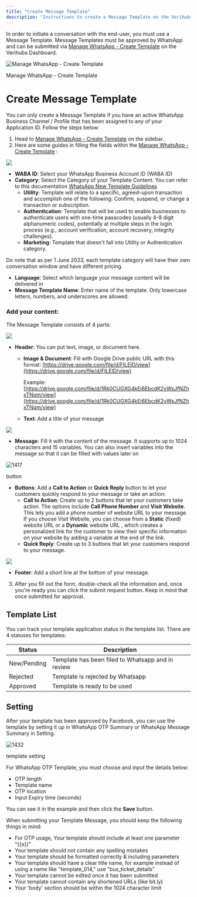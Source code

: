 ```yaml
---
title: "Create Message Template"
description: "Instructions to create a Message Template on the Verihubs Dashboard"
---
```

In order to initiate a conversation with the end-user, you must use a Message Template. Message Templates must be approved by WhatsApp and can be submitted via [Manage WhatsApp - Create Template](https://app.verihubs.com/cloud/wa/template)
 on the Verihubs Dashboard.

![Manage WhatsApp - Create Template](https://files.readme.io/4399905-image.png)

Manage WhatsApp - Create Template

# Create Message Template

You can only create a Message Template if you have an active WhatsApp Business Channel / Profile that has been assigned to any of your Application ID. Follow the steps below:

1.  Head to [Manage WhatsApp - Create Template](https://app.verihubs.com/cloud/wa/template)
     on the sidebar.
2.  Here are some guides in filling the fields within the [Manage WhatsApp - Create Template](https://app.verihubs.com/cloud/wa/template)
    :

![](https://files.readme.io/e9bca59-image.png)

*   **WABA ID**: Select your WhatsApp Business Account ID (WABA ID)
*   **Category**: Select the Category of your Template Content. You can refer to this documentation [WhatsApp New Template Guidelines](https://developers.facebook.com/docs/whatsapp/updates-to-pricing/new-template-guidelines)
    *   **Utility**: Template will relate to a specific, agreed-upon transaction and accomplish one of the following: Confirm, suspend, or change a transaction or subscription.
    *   **Authentication**: Template that will be used to enable businesses to authenticate users with one-time passcodes (usually 4-8 digit alphanumeric codes), potentially at multiple steps in the login process (e.g., account verification, account recovery, integrity challenges).
    *   **Marketing**: Template that doesn't fall into Utility or Authentication category.

Do note that as per 1 June 2023, each template category will have their own conversation window and have different pricing.

*   **Language**: Select which language your message content will be delivered in
*   **Message Template Name**: Enter name of the template. Only lowercase letters, numbers, and underscores are allowed.

### Add your content:

The Message Template consists of 4 parts:

![](https://files.readme.io/4ef619c-image.png)

*   **Header**: You can put text, image, or document here.
    *   **Image & Document**: Fill with Google Drive public URL with this format: [https://drive.google.com/file/d/FILEID/view](https://drive.google.com/file/d/FILEID/view)
          
        Example: [https://drive.google.com/file/d/1Rk0CUGXG4kEi6EbcdK2yWsJfNZhxTNqm/view](https://drive.google.com/file/d/1Rk0CUGXG4kEi6EbcdK2yWsJfNZhxTNqm/view)
        
    *   **Text**: Add a title of your message

![](https://files.readme.io/b1e5e99-image.png)

*   **Message**: Fill it with the content of the message. It supports up to 1024 characters and 15 variables. You can also insert variables into the message so that it can be filled with values later on

![1417](https://files.readme.io/b3c8eae-button_-_1.png "button - 1.png")

button

*   **Buttons**: Add a **Call to Action** or **Quick Reply** button to let your customers quickly respond to your message or take an action:
    *   **Call to Action**: Create up to 2 buttons that let your customers take action. The options include **Call Phone Number** and **Visit Website**. This lets you add a phone number of website URL to your message. If you choose Visit Website, you can choose from a **Static** (fixed) website URL or a **Dynamic** website URL , which creates a personalized link for the customer to view their specific information on your website by adding a variable at the end of the link.
    *   **Quick Reply**: Create up to 3 buttons that let your customers respond to your message.

![](https://files.readme.io/1763150-image.png)

*   **Footer**: Add a short line at the bottom of your message.

3.  After you fill out the form, double-check all the information and, once you're ready you can click the submit request button. Keep in mind that once submitted for approval.

## Template List

You can track your template application status in the template list. There are 4 statuses for templates:

| Status | Description |
| --- | --- |
| New/Pending | Template has been filed to Whatsapp and in review |
| Rejected | Template is rejected by Whatsapp |
| Approved | Template is ready to be used |

## Setting

After your template has been approved by Facebook, you can use the template by setting it up in WhatsApp OTP Summary or WhatsApp Message Summary in Setting.

![1432](https://files.readme.io/5bf9c8a-setting-templateOTP.png "setting-templateOTP.png")

template setting

For WhatsApp OTP Template, you must choose and input the details below:

*   OTP length
*   Template name
*   OTP location
*   Input Expiry time (seconds)

You can see it in the example and then click the **Save** button.

When submitting your Template Message, you should keep the following things in mind:

*   For OTP usage, Your template should include at least one parameter “{{x}}”
*   Your template should not contain any spelling mistakes
*   Your template should be formatted correctly & including parameters
*   Your template should have a clear title name, for example instead of using a name like "template\_014," use "bus\_ticket\_details"
*   Your template cannot be edited once it has been submitted
*   Your template cannot contain any shortened URLs (like bit.ly)
*   Your 'body' section should be within the 1024 character limit